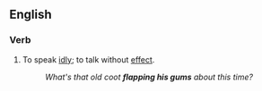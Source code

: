 ==English==

===Verb===
{{head|en|verb|head=[[flap]] [[one]][['s]] [[gums]]}}

# {{idiomatic|colloquial|US}} To speak [[idly]]; to talk without [[effect]].
#: ''What's that old coot '''flapping his gums''' about this time?''